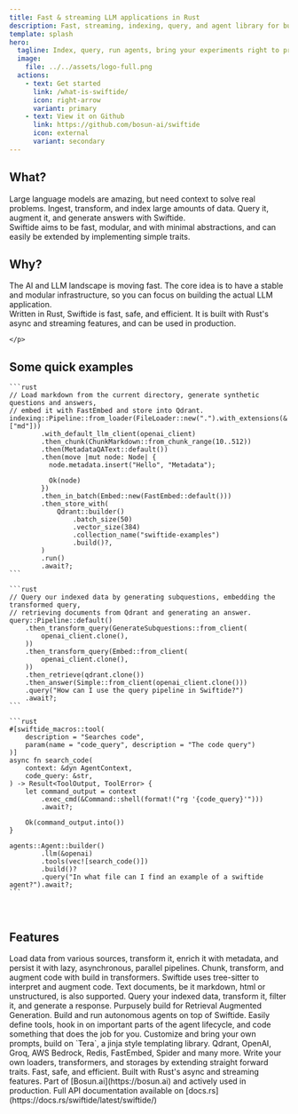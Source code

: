 ```yaml
---
title: Fast & streaming LLM applications in Rust
description: Fast, streaming, indexing, query, and agent library for building LLM applications in Rust.
template: splash
hero:
  tagline: Index, query, run agents, bring your experiments right to production
  image:
    file: ../../assets/logo-full.png
  actions:
    - text: Get started
      link: /what-is-swiftide/
      icon: right-arrow
      variant: primary
    - text: View it on Github
      link: https://github.com/bosun-ai/swiftide
      icon: external
      variant: secondary
---
```



<div class="flex flex-row not-content justify-around mb-20">
  <div class="basis-1/3">
    <h2>What?</h2>
    <p>
      Large language models are amazing, but need context
      to solve real problems. Ingest, transform, and index large amounts of data. Query it, augment it, and generate answers with Swiftide.
<br/>
      Swiftide aims to be fast, modular, and with minimal abstractions, and can easily be extended by implementing simple traits.
      </p>

  </div>
  <div class="basis-1/3">
    <h2>Why?</h2>
    <p>
The AI and LLM landscape is moving fast. The core idea is to have a stable and modular infrastructure, so you can focus on building the actual LLM application.
      <br />
Written in Rust, Swiftide is fast, safe, and efficient. It is built with Rust's async and streaming features, and can be used in production.

    </p>

  </div>
</div>


## Some quick examples
<Tabs>
  <TabItem label="Indexing">

    ```rust
    // Load markdown from the current directory, generate synthetic questions and answers,
    // embed it with FastEmbed and store into Qdrant.
    indexing::Pipeline::from_loader(FileLoader::new(".").with_extensions(&["md"]))
            .with_default_llm_client(openai_client)
            .then_chunk(ChunkMarkdown::from_chunk_range(10..512))
            .then(MetadataQAText::default())
            .then(move |mut node: Node| {
              node.metadata.insert("Hello", "Metadata");

              Ok(node)
            })
            .then_in_batch(Embed::new(FastEmbed::default()))
            .then_store_with(
                Qdrant::builder()
                    .batch_size(50)
                    .vector_size(384)
                    .collection_name("swiftide-examples")
                    .build()?,
            )
            .run()
            .await?;
    ```
  </TabItem>
  <TabItem label="Querying">

    ```rust
    // Query our indexed data by generating subquestions, embedding the transformed query,
    // retrieving documents from Qdrant and generating an answer.
    query::Pipeline::default()
        .then_transform_query(GenerateSubquestions::from_client(
            openai_client.clone(),
        ))
        .then_transform_query(Embed::from_client(
            openai_client.clone(),
        ))
        .then_retrieve(qdrant.clone())
        .then_answer(Simple::from_client(openai_client.clone()))
        .query("How can I use the query pipeline in Swiftide?")
        .await?;
    ```
  </TabItem>
  <TabItem label="Agents">

    ```rust
    #[swiftide_macros::tool(
        description = "Searches code",
        param(name = "code_query", description = "The code query")
    )]
    async fn search_code(
        context: &dyn AgentContext,
        code_query: &str,
    ) -> Result<ToolOutput, ToolError> {
        let command_output = context
            .exec_cmd(&Command::shell(format!("rg '{code_query}'")))
            .await?;

        Ok(command_output.into())
    }

    agents::Agent::builder()
            .llm(&openai)
            .tools(vec![search_code()])
            .build()?
            .query("In what file can I find an example of a swiftide agent?").await?;
    ```
  </TabItem>
</Tabs>


<br />

## Features
<CardGrid stagger>
	<Card title="Transform, enrich and persist lots of data" icon="seti:pipeline">
  Load data from various sources, transform it, enrich it with metadata, and persist it with lazy, asynchronous, parallel pipelines.
</Card>
<Card title="Transform code and text" icon="codePen">
  Chunk, transform, and augment code with build in transformers. Swiftide uses tree-sitter to interpret and augment code. Text documents,
  be it markdown, html or unstructured, is also supported.
</Card>
	<Card title="Query pipeline" icon="seti:bicep">
    Query your indexed data, transform it, filter it, and generate a response. Purpusely build for Retrieval Augmented Generation.
</Card>
	<Card title="Agents" icon="sun">
    Build and run autonomous agents on top of Swiftide. Easily define tools, hook in on important parts of the agent lifecycle, and code something that does the job for you.
</Card>
<Card title="Customizable templated prompts" icon="document">
    Customize and bring your own prompts, build on `Tera`, a jinja style templating library.
</Card>
<Card title="Many existing integrations" icon="puzzle">
  Qdrant, OpenAI, Groq, AWS Bedrock, Redis, FastEmbed, Spider and many more.
</Card>
	<Card title="Easy to extend" icon="seti:crystal_embedded">
  Write your own loaders, transformers, and storages by extending straight forward traits.
</Card>
	<Card title="Written in Rust" icon="seti:rust">
  Fast, safe, and efficient. Built with Rust's async and streaming features.
</Card>
	<Card title="Part of Bosun.ai" icon="rocket">
  Part of [Bosun.ai](https://bosun.ai) and actively used in production.
</Card>
<Card title="Reference" icon="open-book">
  Full API documentation available on [docs.rs](https://docs.rs/swiftide/latest/swiftide/)
</Card>
</CardGrid>
